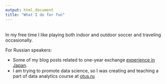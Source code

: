 ```yaml
---
output: html_document
title: "What I do for fun"
---
```

<br>
In my free time I like playing both indoor and outdoor soccer and traveling occasionally.

For Russian speakers:

* Some of my blog posts related to one-year exchange [experience in Japan](http://japanforayear.ru/category/travel).
* I am trying to promote data science, so I was creating and teaching a part of data analytics course at [otus.ru](https://otus.ru/)